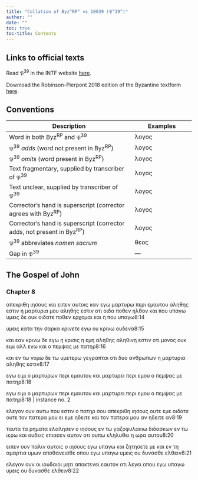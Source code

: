 ```yaml
---
title: "Collation of Byz^RP^ vs 10039 (𝔓^39^)"
author: ""
date: ""
toc: true
toc-title: Contents
---
```


::: {.callout-note appearance="minimal" icon="false" collapse="true"}
# Links to official texts

Read 𝔓^39^ in the INTF website [here](https://ntvmr.uni-muenster.de/manuscript-workspace?docID=10039).

Download the Robinson-Pierpont 2018 edition of the Byzantine textform [here](https://web.archive.org/web/20210413060536/https://byzantinetext.com/wp-content/uploads/2021/03/robinson-pierpont-2018-gnt-edition.pdf).


:::


::: {.callout-note appearance="minimal" icon="false" collapse="true"}
# Conventions

| Description                                                              	| Examples                           	|
|--------------------------------------------------------------------------	|------------------------------------	|
| Word in both Byz^RP^ and 𝔓^39^                                   	| λογος                              	|
| 𝔓^39^ *adds* (word not present in Byz^RP^)                       	| [λογος]{.greek-added}            	|
| 𝔓^39^ *omits* (word present in Byz^RP^)                          	| [λογος]{.greek-omitted}          	|
| Text fragmentary, supplied by transcriber of 𝔓^39^               	| [λογος]{.greek-supplied}         	|
| Text unclear, supplied by transcriber of 𝔓^39^                   	| [λογος]{.unclear}                	|
| Corrector's hand is superscript (corrector agrees with Byz^RP^)          	| [λογος]{.corr}                   	|
| Corrector's hand is superscript (corrector adds, not present in Byz^RP^) 	| [[λογος]{.corr}]{.greek-added} 	|
| 𝔓^39^ abbreviates *nomen sacrum*                                 	| [θεος]{.greek-abbr}            	|
| Gap in 𝔓^39^                                                     	| [―]{.gap}                        	|
:::

## The Gospel of John

### Chapter 8

[απεκριθη]{.greek-omitted} [ιησους]{.greek-omitted} [και]{.greek-supplied} [ειπεν]{.greek-supplied} [α]{.unclear}υτοις [καν]{.greek-supplied} [εγω]{.greek-supplied} [μ]{.greek-supplied}[α]{.unclear}ρτυρω [περι]{.greek-supplied} [εμαυ]{.greek-supplied}[τ]{.unclear}ου [αληθης]{.greek-omitted} [εστιν]{.greek-omitted} η μαρ[τυρια]{.greek-supplied} [μου]{.greek-supplied} [[α]{.unclear}ληθης]{.greek-added} [[εστιν]{.greek-supplied}]{.greek-added} [οτι]{.greek-supplied} [ο]{.greek-supplied}ιδα πο[θεν]{.greek-supplied} [ηλθο]{.greek-supplied}[ν]{.unclear} και που [υπαγω]{.greek-supplied} [υ]{.greek-supplied}[μ]{.unclear}εις δε [ουκ]{.greek-supplied} [οιδατ]{.greek-supplied}ε ποθεν [ερχομαι]{.greek-supplied} [και]{.greek-omitted} [[η]{.unclear}]{.greek-added} που υπα[γω]{.greek-supplied}[8:14]{.aside}

[υμεις]{.greek-supplied} κατα την [σαρκα]{.greek-supplied} [κρ]{.greek-supplied}[ι]{.unclear}νετε εγω [ου]{.greek-supplied} [κριν]{.greek-supplied}[ω]{.unclear} ουδενα[8:15]{.aside}

[και]{.greek-supplied} [εαν]{.greek-supplied} [κ]{.greek-supplied}ρινω δε [εγω]{.greek-supplied} [η]{.greek-supplied} [κρ]{.greek-supplied}[ι]{.unclear}σις η εμη [αληθης]{.greek-omitted} [[αληθινη]{.greek-supplied}]{.greek-added} [ε]{.greek-supplied}στιν ο[τι]{.greek-supplied} [μονος]{.greek-supplied} [ο]{.unclear}υκ ει[μι]{.greek-supplied} [αλλ]{.greek-supplied} [εγ]{.greek-supplied}[ω]{.unclear} και ο [πεμψας]{.greek-supplied} [μ]{.unclear}ε [πατηρ]{.greek-abbr}[8:16]{.aside}

[και]{.greek-supplied} [εν]{.greek-supplied} [τω]{.greek-supplied} νομω [δε]{.greek-supplied} [τω]{.greek-supplied} [υμ]{.greek-supplied}ετερω [γεγραπτ]{.greek-supplied}αι οτι δυ[ο]{.greek-supplied} [ανθρωπων]{.greek-abbr} [η]{.greek-supplied} μαρτυρι[α]{.greek-supplied} [αληθης]{.greek-supplied} εστιν[8:17]{.aside}

ε[γω]{.greek-supplied} [ειμι]{.greek-supplied} [ο]{.greek-supplied} μ[α]{.unclear}ρ[τ]{.unclear}υ[ρων]{.greek-supplied} [περι]{.greek-supplied} εμαυτου [και]{.greek-omitted} [μαρτυρει]{.greek-omitted} [περι]{.greek-omitted} [εμου]{.greek-omitted} [ο]{.greek-omitted} [πεμψας]{.greek-omitted} [με]{.greek-omitted} [πατηρ]{.greek-omitted}[8:18]{.aside}

[εγω]{.greek-omitted} [ειμι]{.greek-omitted} [ο]{.greek-omitted} [μαρτυρων]{.greek-omitted} [περι]{.greek-omitted} [εμαυτου]{.greek-omitted} και μ[αρτυρει]{.greek-supplied} [περι]{.greek-supplied} εμου [ο]{.greek-supplied} [πεμψας]{.greek-supplied} [με]{.greek-supplied} [πατηρ]{.greek-abbr}[8:18 | instance no. 2]{.aside}

ε[λεγον]{.greek-supplied} [ουν]{.greek-supplied} αυτω [που]{.greek-supplied} [εστιν]{.greek-supplied} [ο]{.greek-supplied} [πατηρ]{.greek-abbr} σ[ο]{.unclear}[υ]{.greek-supplied} [απεκριθη]{.greek-supplied} [ιησους]{.greek-abbr} ου[τε]{.greek-supplied} [εμε]{.greek-supplied} [οιδα]{.greek-supplied}τε ουτ[ε]{.greek-supplied} [τον]{.greek-supplied} [πατερα]{.greek-abbr} [μου]{.greek-supplied} ει εμε [ηδειτε]{.greek-supplied} [και]{.greek-supplied} τον [πατερα]{.greek-abbr} [μου]{.greek-supplied} [[αν]{.greek-supplied}]{.greek-added} [η]{.greek-supplied}δειτε [αν]{.greek-omitted}[8:19]{.aside}

[τ]{.unclear}[αυτα]{.greek-supplied} [τα]{.greek-supplied} [ρη]{.greek-supplied}ματα ελ[α]{.unclear}[λησεν]{.greek-supplied} [ο]{.greek-omitted} [ιησους]{.greek-omitted} [εν]{.greek-supplied} τω γαζο[φυλακιω]{.greek-supplied} διδασκ[ω]{.unclear}[ν]{.greek-supplied} [εν]{.greek-supplied} [τω]{.greek-supplied} ιερω κα[ι]{.greek-supplied} [ουδεις]{.greek-supplied} επιασ[ε]{.unclear}[ν]{.greek-supplied} [αυτον]{.greek-supplied} [ο]{.greek-supplied}τι ουπ[ω]{.greek-supplied} [εληλυθει]{.greek-supplied} η ωρα [α]{.unclear}[υτου]{.greek-supplied}[8:20]{.aside}

[ειπεν]{.greek-supplied} ουν πα[λιν]{.greek-supplied} [αυτοις]{.greek-supplied} [ο]{.greek-omitted} [ιησους]{.greek-omitted} εγω υπ[αγω]{.greek-supplied} [και]{.greek-supplied} [ζη]{.greek-supplied}[τ]{.unclear}ησετε [μ]{.unclear}[ε]{.greek-supplied} [και]{.greek-supplied} [εν]{.greek-supplied} [τ]{.unclear}η [α]{.unclear}μαρ[τ]{.unclear}[ια]{.greek-supplied} [υμων]{.greek-supplied} αποθαν[εισθε]{.greek-supplied} [ο]{.greek-supplied}που εγω [υπαγω]{.greek-supplied} [υ]{.unclear}μ[ει]{.unclear}ς ο[υ]{.unclear} [δυνασθε]{.greek-supplied} [ελ]{.unclear}θε[ι]{.unclear}ν[8:21]{.aside}

[ε]{.unclear}[λεγον]{.greek-supplied} [ουν]{.greek-supplied} [οι]{.greek-omitted} [ιουδαιοι]{.greek-omitted} [μητι]{.greek-omitted} [αποκτενει]{.greek-omitted} [εαυτον]{.greek-omitted} [οτι]{.greek-omitted} [λεγει]{.greek-omitted} [οπου]{.greek-omitted} [εγω]{.greek-omitted} [υπαγω]{.greek-omitted} [υμεις]{.greek-omitted} [ου]{.greek-omitted} [δυνασθε]{.greek-omitted} [ελθειν]{.greek-omitted}[8:22]{.aside}

